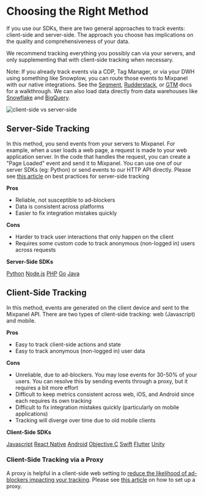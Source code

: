 # Choosing the Right Method

If you use our SDKs, there are two general approaches to track events: client-side and server-side. The approach you choose has implications on the quality and comprehensiveness of your data.

We recommend tracking everything you possibly can via your servers, and only supplementing that with client-side tracking when necessary.

Note: If you already track events via a CDP, Tag Manager, or via your DWH using something like Snowplow, you can route those events to Mixpanel with our native integrations. See the [Segment](https://segment.com/docs/connections/destinations/catalog/actions-mixpanel/), [Rudderstack](https://rudderstack.com/integration/mixpanel/), or [GTM](https://github.com/mixpanel/mixpanel-gtm-template#readme) docs for a walkthrough. We can also load data directly from data warehouses like [Snowflake](/docs/tracking/integrations/snowflake) and [BigQuery](/docs/tracking/integrations/snowflake).

![client-side vs server-side](/clientvsserver.png)

## Server-Side Tracking

In this method, you send events from your servers to Mixpanel. For example, when a user loads a web page, a request is made to your web application server. In the code that handles the request, you can create a "Page Loaded" event and send it to Mixpanel. You can use one of our server SDKs (eg: Python) or send events to our HTTP API directly. Please see [this article](docs/best-practices/server-side-best-practices) on best practices for server-side tracking

**Pros**

- Reliable, not susceptible to ad-blockers
- Data is consistent across platforms
- Easier to fix integration mistakes quickly

**Cons**

- Harder to track user interactions that only happen on the client
- Requires some custom code to track anonymous (non-logged in) users across requests

**Server-Side SDKs**

[Python](sdks/python)
[Node.js](sdks/nodejs)
[PHP](sdks/php)
[Go](sdks/go)
[Java](sdks/java)

## Client-Side Tracking

In this method, events are generated on the client device and sent to the Mixpanel API. There are two types of client-side tracking: web (Javascript) and mobile.

**Pros**

- Easy to track client-side actions and state
- Easy to track anonymous (non-logged in) user data

**Cons**

- Unreliable, due to ad-blockers. You may lose events for 30-50% of your users. You can resolve this by sending events through a proxy, but it requires a bit more effort
- Difficult to keep metrics consistent across web, iOS, and Android since each requires its own tracking
- Difficult to fix integration mistakes quickly (particularly on mobile applications)
- Tracking will diverge over time due to old mobile clients

**Client-Side SDKs**

[Javascript](sdks/javascript)
[React Native](sdks/react-native)
[Android](sdks/android)
[Objective C](sdks/ios)
[Swift](sdks/swift)
[Flutter](sdks/flutter)
[Unity](sdks/unity)

### Client-Side Tracking via a Proxy
A proxy is helpful in a client-side web setting to [reduce the likelihood of ad-blockers impacting your tracking](https://www.youtube.com/watch?v=8Pv6tmRfqr8). Please see [this article](sdks/javascript.md#tracking-via-proxy) on how to set up a proxy.
